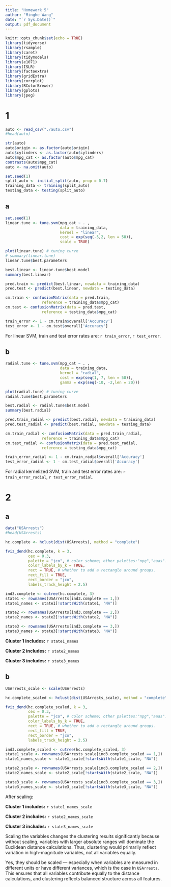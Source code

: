 ```yaml
---
title: "Homework 5"
author: "Minghe Wang"
date: "`r Sys.Date()`"
output: pdf_document
---
```


```r
knitr::opts_chunk$set(echo = TRUE)
library(tidyverse)
library(rsample)
library(caret)
library(tidymodels)
library(e1071) 
library(ISLR)
library(factoextra)
library(gridExtra)
library(corrplot)
library(RColorBrewer) 
library(gplots)
library(jpeg)
```


# 1

```r
auto <- read_csv("./auto.csv")
#head(auto)

str(auto)
auto$origin <- as.factor(auto$origin)
auto$cylinders <- as.factor(auto$cylinders)
auto$mpg_cat <- as.factor(auto$mpg_cat)
contrasts(auto$mpg_cat)
auto <- na.omit(auto)

set.seed(1)
split_auto <- initial_split(auto, prop = 0.7)
training_data <- training(split_auto) 
testing_data <- testing(split_auto)
```

## a

```r
set.seed(1)
linear.tune <- tune.svm(mpg_cat ~ . , 
                        data = training_data, 
                        kernel = "linear", 
                        cost = exp(seq(-5,2, len = 50)),
                        scale = TRUE)

plot(linear.tune) # tuning curve
# summary(linear.tune)
linear.tune$best.parameters

best.linear <- linear.tune$best.model
summary(best.linear)

pred.train <- predict(best.linear, newdata = training_data)
pred.test <- predict(best.linear, newdata = testing_data)

cm.train <- confusionMatrix(data = pred.train, 
                reference = training_data$mpg_cat)
cm.test <- confusionMatrix(data = pred.test, 
                reference = testing_data$mpg_cat)

train_error <- 1 - cm.train$overall['Accuracy']
test_error <- 1 - cm.test$overall['Accuracy']
```

For linear SVM, train and test error rates are: `r train_error`, `r test_error`.

## b

```r
radial.tune <- tune.svm(mpg_cat ~ . , 
                        data = training_data, 
                        kernel = "radial", 
                        cost = exp(seq(1, 7, len = 50)),
                        gamma = exp(seq(-10, -2,len = 20)))

plot(radial.tune) # tuning curve
radial.tune$best.parameters

best.radial <- radial.tune$best.model
summary(best.radial)

pred.train_radial <- predict(best.radial, newdata = training_data)
pred.test_radial <- predict(best.radial, newdata = testing_data)

cm.train_radial <- confusionMatrix(data = pred.train_radial, 
                reference = training_data$mpg_cat)
cm.test_radial <- confusionMatrix(data = pred.test_radial, 
                reference = testing_data$mpg_cat)

train_error_radial <- 1 - cm.train_radial$overall['Accuracy']
test_error_radial <- 1 - cm.test_radial$overall['Accuracy']
```

For radial kernelized SVM, train and test error rates are: `r train_error_radial`, `r test_error_radial`.

# 2

## a

```r
data("USArrests")
#head(USArrests)
```

```r
hc.complete <- hclust(dist(USArrests), method = "complete")

fviz_dend(hc.complete, k = 3,        
          cex = 0.3, 
          palette = "jco", # color scheme; other palettes:"npg","aaas"...
          color_labels_by_k = TRUE,
          rect = TRUE, # whether to add a rectangle around groups.
          rect_fill = TRUE,
          rect_border = "jco",
          labels_track_height = 2.5) 

ind3.complete <- cutree(hc.complete, 3)
state1 <- rownames(USArrests[ind3.complete == 1,])
state1_names <- state1[!startsWith(state1, "NA")]

state2 <- rownames(USArrests[ind3.complete == 2,])
state2_names <- state2[!startsWith(state2, "NA")]

state3 <- rownames(USArrests[ind3.complete == 3,])
state3_names <- state3[!startsWith(state3, "NA")]
```

**Cluster 1 includes:** `r state1_names`

**Cluster 2 includes:** `r state2_names`

**Cluster 3 includes:** `r state3_names`

## b

```r
USArrests_scale <- scale(USArrests)

hc.complete_scaled <- hclust(dist(USArrests_scale), method = "complete")

fviz_dend(hc.complete_scaled, k = 3,        
          cex = 0.3, 
          palette = "jco", # color scheme; other palettes:"npg","aaas"...
          color_labels_by_k = TRUE,
          rect = TRUE, # whether to add a rectangle around groups.
          rect_fill = TRUE,
          rect_border = "jco",
          labels_track_height = 2.5) 

ind3.complete_scaled <- cutree(hc.complete_scaled, 3)
state1_scale <- rownames(USArrests_scale[ind3.complete_scaled == 1,])
state1_names_scale <- state1_scale[!startsWith(state1_scale, "NA")]

state2_scale <- rownames(USArrests_scale[ind3.complete_scaled == 2,])
state2_names_scale <- state2_scale[!startsWith(state2_scale, "NA")]

state3_scale <- rownames(USArrests_scale[ind3.complete_scaled == 3,])
state3_names_scale <- state3_scale[!startsWith(state3_scale, "NA")]
```

After scaling:

**Cluster 1 includes:** `r state1_names_scale`

**Cluster 2 includes:** `r state2_names_scale`

**Cluster 3 includes:** `r state3_names_scale`

Scaling the variables changes the clustering results significantly because without scaling, variables with larger absolute ranges will dominate the Euclidean distance calculations. Thus, clustering would primarily reflect variation in high-magnitude variables, not all variables equally.

Yes, they should be scaled — especially when variables are measured in different units or have different variances, which is the case in `USArrests`. This ensures that all variables contribute equally to the distance calculations, and clustering reflects balanced structure across all features.